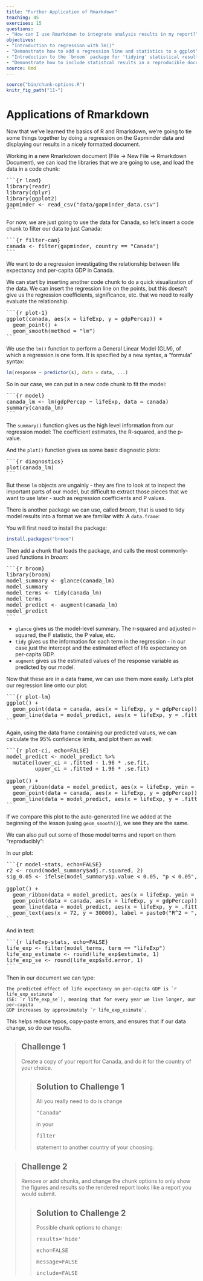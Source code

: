 ```yaml
---
title: "Further Application of Rmarkdown"
teaching: 45
exercises: 15
questions:
- "How can I use Rmarkdown to integrate analysis results in my report?"
objectives:
- "Introduction to regression with lm()"
- "Demonstrate how to add a regression line and statistics to a ggplot"
- "Introduction to the `broom` package for 'tidying' statistical results"
- "Demonstrate how to include statistcal results in a reproducible document"
source: Rmd
---
```


```r
source("bin/chunk-options.R")
knitr_fig_path("11-")
```

# Applications of Rmarkdown

Now that we've learned the basics of R and Rmarkdown, we're going to tie some 
things together by doing a regression on the Gapminder data and displaying our
results in a nicely formatted document.

Working in a new Rmarkdown document (File -> New File -> Rmarkdown Document), 
we can load the libraries that we are going to use, and load the data in 
a code chunk:

<pre>
&#96;&#96;&#96;{r load}
library(readr)
library(dplyr)
library(ggplot2)
gapminder <- read_csv("data/gapminder_data.csv")
&#96;&#96;&#96;
</pre>

For now, we are just going to use the data for Canada, so let's insert a code
chunk to filter our data to just Canada:

<pre>
&#96;&#96;&#96;{r filter-can}
canada <- filter(gapminder, country == "Canada")
&#96;&#96;&#96;
</pre>

We want to do a regression investigating the relationship between life
expectancy and per-capita GDP in Canada. 

We can start by inserting another code chunk to do a quick visualization of the
data. We can insert the regression line on the points, but this doesn't give us
the regression coefficients, significance, etc. that we need to really evaluate
the relationship.

<pre>
&#96;&#96;&#96;{r plot-1}
ggplot(canada, aes(x = lifeExp, y = gdpPercap)) + 
  geom_point() + 
  geom_smooth(method = "lm")
&#96;&#96;&#96;
</pre>

We use the `lm()` function to perform a General Linear Model (GLM), of which 
a regression is one form. It is specified by a new syntax, a "formula" syntax:

```r
lm(response ~ predictor(s), data = data, ...)
```

So in our case, we can put in a new code chunk to fit the model: 

<pre>
&#96;&#96;&#96;{r model}
canada_lm <- lm(gdpPercap ~ lifeExp, data = canada)
summary(canada_lm)
&#96;&#96;&#96;
</pre>

The `summary()` function gives us the high level information from our regression 
model: The coefficient estimates, the R-squared, and the p-value.

And the `plot()` function gives us some basic diagnostic plots:

<pre>
&#96;&#96;&#96;{r diagnostics}
plot(canada_lm)
&#96;&#96;&#96;
</pre>

But these `lm` objects are ungainly - they are fine to look at to inspect the 
important parts of our model, but difficult to extract those pieces that we 
want to use later - such as regression coefficients and P values.

There is another package we can use, called *broom*, that is used to tidy
model results into a format we are familiar with: A `data.frame`:

You will first need to install the package:

```r
install.packages("broom")
```

Then add a chunk that loads the package, and calls the most commonly-used
functions in *broom*:

<pre>
&#96;&#96;&#96;{r broom}
library(broom)
model_summary <- glance(canada_lm)
model_summary
model_terms <- tidy(canada_lm)
model_terms
model_predict <- augment(canada_lm)
model_predict
&#96;&#96;&#96;
</pre>

- `glance` gives us the model-level summary. The r-squared and adjusted r-squared, 
the F statistic, the P value, etc.
- `tidy` gives us the information for each term in the regression - in our 
case just the intercept and the estimated effect of life expectancy on per-capita GDP.
- `augment` gives us the estimated values of the response variable as predicted
by our model.

Now that these are in a data frame, we can use them more easily. Let's plot our 
regression line onto our plot:

<pre>
&#96;&#96;&#96;{r plot-lm}
ggplot() + 
  geom_point(data = canada, aes(x = lifeExp, y = gdpPercap)) + 
  geom_line(data = model_predict, aes(x = lifeExp, y = .fitted))
&#96;&#96;&#96;
</pre>

Again, using the data frame containing our predicted values, we can calculate
the 95% confidence limits, and plot them as well:

<pre>
&#96;&#96;&#96;{r plot-ci, echo=FALSE}
model_predict <- model_predict %>% 
  mutate(lower_ci = .fitted - 1.96 * .se.fit, 
         upper_ci = .fitted + 1.96 * .se.fit)

ggplot() + 
  geom_ribbon(data = model_predict, aes(x = lifeExp, ymin = lower_ci, ymax = upper_ci), alpha = 0.2) + 
  geom_point(data = canada, aes(x = lifeExp, y = gdpPercap)) + 
  geom_line(data = model_predict, aes(x = lifeExp, y = .fitted))
&#96;&#96;&#96;
</pre>

If we compare this plot to the auto-generated line we added at the beginning of 
the lesson (using `geom_smooth()`), we see they are the same.

We can also pull out some of those model terms and report on them "reproducibly":

In our plot:

<pre>
&#96;&#96;&#96;{r model-stats, echo=FALSE}
r2 <- round(model_summary$adj.r.squared, 2)
sig_0.05 <- ifelse(model_summary$p.value < 0.05, "p < 0.05", "p > 0.05")

ggplot() + 
  geom_ribbon(data = model_predict, aes(x = lifeExp, ymin = lower_ci, ymax = upper_ci), alpha = 0.2) + 
  geom_point(data = canada, aes(x = lifeExp, y = gdpPercap)) + 
  geom_line(data = model_predict, aes(x = lifeExp, y = .fitted)) + 
  geom_text(aes(x = 72, y = 30000), label = paste0("R^2 = ", r2, "; ", sig_0.05))
&#96;&#96;&#96;
</pre>

And in text:

<pre>
&#96;&#96;&#96;{r lifeExp-stats, echo=FALSE}
life_exp <- filter(model_terms, term == "lifeExp")
life_exp_estimate <- round(life_exp$estimate, 1)
life_exp_se <- round(life_exp$std.error, 1)
&#96;&#96;&#96;
</pre>

Then in our document we can type:

```
The predicted effect of life expectancy on per-capita GDP is `r life_exp_estimate` 
(SE: `r life_exp_se`), meaning that for every year we live longer, our per-capita 
GDP increases by approximately `r life_exp_esimate`.
```

This helps reduce typos, copy-paste errors, and ensures that if our data change, 
so do our results.


> ## Challenge 1
>
> Create a copy of your report for Canada, and do it for the country of your choice.
> 
> > ## Solution to Challenge 1
> > 
> > All you really need to do is change <pre>"Canada"</pre> in your
> > <pre>filter</pre> statement to another country of your choosing.
> 

> ## Challenge 2
>
> Remove or add chunks, and change the chunk options to only show the figures 
> and results so the rendered report looks like a report you would submit.
> 
> > ## Solution to Challenge 2
> > 
> > Possible chunk options to change:
> > <pre>results='hide'</pre>
> > <pre>echo=FALSE</pre>
> > <pre>message=FALSE</pre>
> > <pre>include=FALSE</pre>
> 
